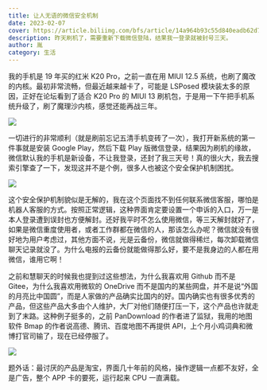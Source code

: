 ```yaml
---
title: 让人无语的微信安全机制
date: 2023-02-07
cover: https://article.biliimg.com/bfs/article/14a964b93c55d840eadb62d7bd80834bf8a3e4b9.png
description: 昨天刷机了，需要重新下载微信登陆，结果我一登录就被封号三天。
author: 胤
category: 生活
---
```



我的手机是 19 年买的红米 K20 Pro，之前一直在用 MIUI 12.5 系统，也刷了魔改的内核。最初非常流畅，但最近越来越卡了，可能是 LSPosed 模块装太多的原因，正好在论坛看到了适合 K20 Pro 的 MIUI 13 刷机包，于是用一下午把手机系统升级了，刷了魔理沙内核，感觉还能再战三年。

<Image
  src="https://article.biliimg.com/bfs/article/7ab45426516004b54dc20cd234265c43f1a82237.png"
  withFancyBox={true}
/>

一切进行的非常顺利（就是刷前忘记五清手机变砖了一次），我打开新系统的第一件事就是安装 Google Play，然后下载 Play 版微信登录，结果因为刷机的缘故，微信默认我的手机是新设备，不让我登录，还封了我三天号！真的很火大，我去搜索引擎查了一下，发现这并不是个例，很多人也被这个安全保护机制困扰。

<Image
  src="https://article.biliimg.com/bfs/article/54cfc52b953d4d9c709723a1756c0c2f06072406.jpg"
  withFancyBox={true}
/>

这个安全保护机制貌似是无解的，我在这个页面找不到任何联系微信客服，哪怕是机器人客服的方式。按照正常逻辑，这种界面肯定要设置一个申诉的入口，万一是本人登录遭到误封也方便解封。还好我平时不怎么使用微信，等三天解封就好了，如果是微信重度使用者，或者工作群都在微信的人，那该怎么办呢？微信就没有很好地为用户考虑过，其他方面不说，光是云备份，微信就做得稀烂，每次卸载微信聊天记录就没了。为什么电报的云备份就能做得那么好，要不是我身边的人都在用微信，谁用它啊！

之前和慧聊天的时候我也提到过这些想法，为什么我喜欢用 Github 而不是 Gitee，为什么我喜欢用微软的 OneDrive 而不是国内的某些网盘，并不是说“外国的月亮比中国圆”，而是人家做的产品确实比国内的好。国内确实也有很多优秀的产品，但这些产品大多由个人维护，大厂对他们随便打压一下，这个产品也许就走到了末路。这种例子挺多的，之前 PanDownload 的作者进了监狱，我用的地图软件 Bmap 的作者说高德、腾讯、百度地图不再提供 API，上个月小鸡词典和微博打官司输了，现在已经停服了。

<Image
  src="https://article.biliimg.com/bfs/article/c519858d792bf15efbe4610d9fd7e9ba3355c1eb.png"
  withFancyBox={true}
/>

题外话：最讨厌的产品是淘宝，界面几十年前的风格，操作逻辑一点都不友好，全是广告，整个 APP 卡的要死，运行起来 CPU 一直满载。
